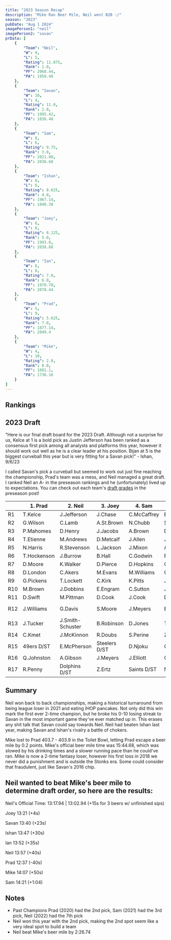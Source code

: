 ```yaml
---
title: "2023 Season Recap"
description: "Mike Ran Beer Mile, Neil went B2B :/"
season: "2023"
pubDate: "Aug 1 2024"
imagePerson1: "neil"
imagePerson2: "savan"
prData: [
    {
        "Team": "Neil",
        "W": 9,
        "L": 5,
        "Rating": 11.875,
        "Rank": 1.0,
        "PF": 2068.44,
        "PA": 1958.48
    },
    {
        "Team": "Savan",
        "W": 10,
        "L": 4,
        "Rating": 11.0,
        "Rank": 2.0,
        "PF": 1995.42,
        "PA": 1836.48
    },
    {
        "Team": "Sam",
        "W": 8,
        "L": 6,
        "Rating": 9.75,
        "Rank": 3.0,
        "PF": 2021.08,
        "PA": 2036.68
    },
    {
        "Team": "Ishan",
        "W": 8,
        "L": 6,
        "Rating": 8.625,
        "Rank": 4.0,
        "PF": 1967.14,
        "PA": 1840.38
    },
    {
        "Team": "Joey",
        "W": 6,
        "L": 8,
        "Rating": 8.125,
        "Rank": 5.0,
        "PF": 1993.8,
        "PA": 2038.88
    },
    {
        "Team": "Ian",
        "W": 6,
        "L": 8,
        "Rating": 7.0,
        "Rank": 6.0,
        "PF": 1970.78,
        "PA": 2078.44
    },
    {
        "Team": "Prad",
        "W": 5,
        "L": 9,
        "Rating": 5.625,
        "Rank": 7.0,
        "PF": 1877.14,
        "PA": 2049.4
    },
    {
        "Team": "Mike",
        "W": 4,
        "L": 10,
        "Rating": 2.0,
        "Rank": 8.0,
        "PF": 1681.1,
        "PA": 1736.16
    }
]
---
```



## Rankings

<PowerRankingTable client:load data={frontmatter.prData} />

## 2023 Draft

"Here is our final draft board for the 2023 Draft. Although not a surprise for us, Kelce at 1 is a bold pick as Justin Jefferson
has been ranked as a consensus first pick among all analysts and platforms this year, however it should work out well as he is 
a clear leader at his position. Bijan at 5 is the biggest curveball this year but is very fitting for a Savan pick!" - Ishan, 9/6/23

I called Savan's pick a curveball but seemed to work out just fine reaching the championship, Prad's team was a mess, and Neil managed a great draft. 
I ranked Neil an A- in the preseason rankings and he (unfortunately) lived up to expectations. You can check out each team's 
<a href="https://ishqup.github.io/fantasy/2023-week-0/" style="text-decoration: underline;">draft grades</a> in the preseason post!

|       | 1. Prad             | 2. Neil          | 3. Joey         | 4. Sam           | 5. Savan        | 6. Ishan        | 7. Mike         | 8. Ian          |
|-------|---------------------|------------------|-----------------|------------------|-----------------|-----------------|-----------------|-----------------|
| R1  | T.Kelce             | J.Jefferson      | J.Chase         | C.McCaffrey      | B.Robinson      | T.Hill          | C.Kupp          | A.Ekeler        |
| R2  | G.Wilson            | C.Lamb           | A.St.Brown      | N.Chubb          | S.Diggs         | D.Adams         | T.Pollard       | S.Barkley       |
| R3  | P.Mahomes           | D.Henry          | J.Jacobs        | A.Brown          | D.Smith         | J.Waddle        | C.Olave         | C.Ridley        |
| R4  | T.Etienne           | M.Andrews        | D.Metcalf       | J.Allen          | J.Hurts         | T.Higgins       | J.Taylor        | J.Gibbs         |
| R5  | N.Harris            | R.Stevenson      | L.Jackson       | J.Mixon          | A.Jones         | J.Conner        | D.Samuel        | J.Fields        |
| R6  | T.Hockenson         | J.Burrow         | B.Hall          | C.Godwin         | R.White         | A.Mattison      | A.Cooper        | K.Allen         |
| R7  | D.Moore             | K.Walker         | D.Pierce        | D.Hopkins        | C.Watson        | M.Sanders       | D.Waller        | D.Johnson       |
| R8  | D.London            | C.Akers          | M.Evans         | M.Williams       | G.Kittle        | I.Pacheco       | T.McLaurin      | A.Kamara        |
| R9  | G.Pickens           | T.Lockett        | C.Kirk          | K.Pitts          | J.Dotson        | J.Herbert       | T.Lawrence      | K.Herbert       |
| R10 | M.Brown             | J.Dobbins        | E.Engram        | C.Sutton         | J.Juedy         | D.Goedert       | J.Williams      | P.Freiermuth    |
| R11 | D.Swift             | M.Pittman        | D.Cook          | J.Cook           | D.Montgomery    | B.Aiyuk         | J.Addison       | Z.Flowers       |
| R12 | J.Williams          | G.Davis          | S.Moore         | J.Meyers         | B.Cooks         | A.Dillon        | J.Smith-Njigba  | M.Thomas        |
| R13 | J.Tucker            | J.Smith-Schuster | B.Robinson      | D.Jones          | T.Burks         | R.Moore         | J.Wilson        | A.Richardson    |
| R14 | C.Kmet              | J.McKinnon       | R.Doubs         | S.Perine         | Z.Charbonnet    | K.Toney         | T.Higbee        | E.Moore         |
| R15 | 49ers D/ST          | E.McPherson      | Steelers D/ST   | D.Njoku          | Cowboys D/ST    | Bills D/ST      | Eagles D/ST     | D.Kincaid       |
| R16 | Q.Johnston          | A.Gibson         | J.Meyers        | J.Elliott        | G.Zuerlein      | D.Carlson       | T.Bass          | H.Butker        |
| R17 | R.Penny             | Dolphins D/ST    | Z.Ertz          | Saints D/ST      | N.Collins       | R.Mostert       | O.Beckham       | Browns D/ST     |


## Summary

Neil won back to back championships, making a historical turnaround from being league loser in 2021 and eating IHOP pancakes. Not only did this win
mark the first ever 2-time champion, but he broke his 0-10 losing streak to Savan in the most important game they've ever matched up in. This erases 
any shit talk that Savan could say towards Neil. Neil had beaten Ishan last year, making Savan and Ishan's rivalry a battle of chokers.

Mike lost to Prad 403.7 - 403.9 in the Toilet Bowl, letting Prad escape a beer mile by 0.2 points. Mike's official beer mile time was 15:44.68, which
was slowed by his drinking times and a slower running pace than he could've ran. Mike is now a 2-time fantasy loser, however his first loss in 2018
we never did a punishment and is outside the Stonks era. Some could consider that fraudulent, just like Savan's 2016 chip. 

## Neil wanted to beat Mike's beer mile to determine draft order, so here are the results:

Neil's Official Time: 13:17.94 | 13:02.94 (+15s for 3 beers w/ unfinished sips)

Joey 13:21 (+4s)

Savan 13:40 (+23s)

Ishan 13:47 (+30s)

Ian 13:52 (+35s)

Neil 13:57 (+40s)

Prad 12:37 (-40s)

Mike 14:07 (+50s)

Sam 14:21 (+1:04)

## Notes
* Past Champions Prad (2020) had the 2nd pick, Sam (2021) had the 3rd pick, Neil (2022) had the 7th pick
* Neil won this year with the 2nd pick, making the 2nd spot seem like a very ideal spot to build a team
* Neil beat Mike's beer mile by 2:26.74